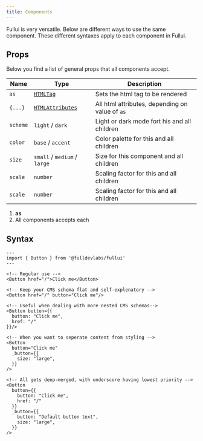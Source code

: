 ```yaml
---
title: Components
---
```


Fullui is very versatile. Below are different ways to use the same component. These different syntaxes apply to each component in Fullui.

## Props
Below you find a list of general props that all components accept.

| Name            | Type        | Description |
| -----------     | ----------- | ----------- |
| `as` | [`HTMLTag`](https://www.w3schools.com/tags/) | Sets the html tag to be rendered |
| `{...}` | [`HTMLAttributes`](https://www.w3schools.com/tags/ref_attributes.asp) | All html attributes, depending on value of `as` |
| `scheme` | `light` / `dark` | Light or dark mode fort his and all children |
| `color` | `base` / `accent` | Color palette for this and all children |
| `size` | `small` / `medium` / `large` | Size for this component and all children |
| `scale` | `number` | Scaling factor for this and all children |
| `scale` | `number` | Scaling factor for this and all children |

1. **as**
1. All components accepts each 


## Syntax
```astro
---
import { Button } from '@fulldevlabs/fullui'
---

<!-- Regular use -->
<Button href="/">Click me</Button>

<!-- Keep your CMS schema flat and self-explenatory -->
<Button href="/" button="Click me"/>

<!-- Useful when dealing with more nested CMS schemas-->
<Button button={{
  button: "Click me",  
  href: "/"
}}/>

<!-- When you want to seperate content from styling -->
<Button 
  button="Click me"
  _button={{
    size: "large",
  }}
/>

<!-- All gets deep-merged, with underscore having lowest priority -->
<Button 
  button={{
    button: "Click me",
    href: "/"
  }}
  _button={{
    button: "Default button text",
    size: "large",
  }}
/>
```